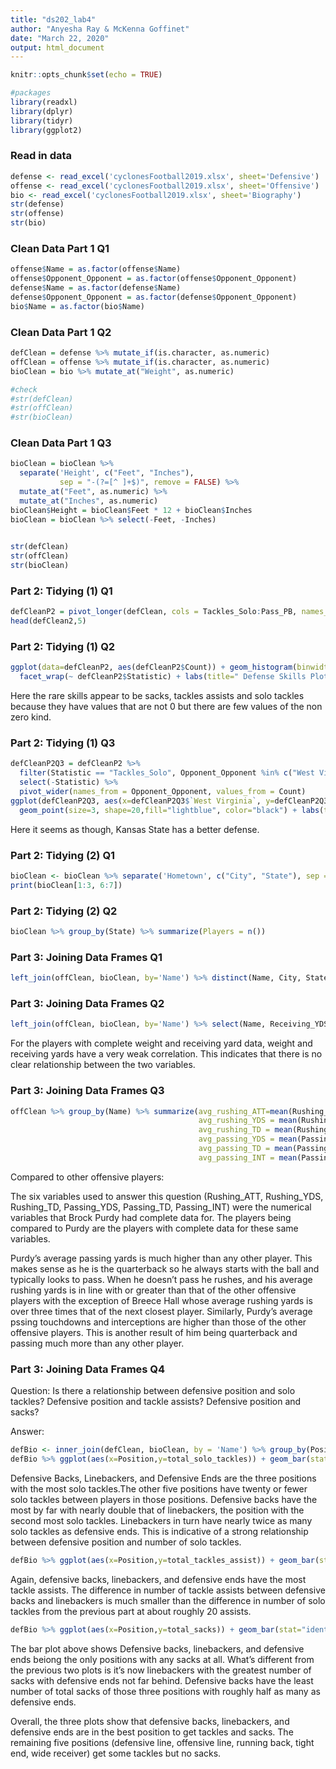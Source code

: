 ```yaml
---
title: "ds202_lab4"
author: "Anyesha Ray & McKenna Goffinet"
date: "March 22, 2020"
output: html_document
---
```


```r
knitr::opts_chunk$set(echo = TRUE)
```



```r
#packages
library(readxl)
library(dplyr)
library(tidyr)
library(ggplot2)
```


### Read in data
```r
defense <- read_excel('cyclonesFootball2019.xlsx', sheet='Defensive')
offense <- read_excel('cyclonesFootball2019.xlsx', sheet='Offensive')
bio <- read_excel('cyclonesFootball2019.xlsx', sheet='Biography')
str(defense)
str(offense)
str(bio)
```



### Clean Data  Part 1 Q1
```r
offense$Name = as.factor(offense$Name)
offense$Opponent_Opponent = as.factor(offense$Opponent_Opponent)
defense$Name = as.factor(defense$Name)
defense$Opponent_Opponent = as.factor(defense$Opponent_Opponent)
bio$Name = as.factor(bio$Name)
```



### Clean Data  Part 1 Q2
```r
defClean = defense %>% mutate_if(is.character, as.numeric)
offClean = offense %>% mutate_if(is.character, as.numeric)
bioClean = bio %>% mutate_at("Weight", as.numeric)

#check
#str(defClean)
#str(offClean)
#str(bioClean)
```


### Clean Data  Part 1 Q3
```r
bioClean = bioClean %>%
  separate('Height', c("Feet", "Inches"), 
           sep = "-(?=[^ ]+$)", remove = FALSE) %>%
  mutate_at("Feet", as.numeric) %>%
  mutate_at("Inches", as.numeric)
bioClean$Height = bioClean$Feet * 12 + bioClean$Inches
bioClean = bioClean %>% select(-Feet, -Inches)
         
```

```r
str(defClean)
str(offClean)
str(bioClean)
```
### Part 2: Tidying (1) Q1
```r
defCleanP2 = pivot_longer(defClean, cols = Tackles_Solo:Pass_PB, names_to = "Statistic", values_to = "Count", values_drop_na = TRUE)
head(defClean2,5)
```


### Part 2: Tidying (1) Q2
```r
ggplot(data=defCleanP2, aes(defCleanP2$Count)) + geom_histogram(binwidth = 1, color="black", fill="lightblue") +
  facet_wrap(~ defCleanP2$Statistic) + labs(title=" Defense Skills Plots",y="Frequency", x="Number of Occurrences") 
```

Here the rare skills appear to be sacks, tackles assists and solo tackles because they have values that are not 0 but there are few values of the non zero kind. 


### Part 2: Tidying (1) Q3
```r
defCleanP2Q3 = defCleanP2 %>%
  filter(Statistic == "Tackles_Solo", Opponent_Opponent %in% c("West Virginia","Kansas State")) %>% 
  select(-Statistic) %>%
  pivot_wider(names_from = Opponent_Opponent, values_from = Count)
ggplot(defCleanP2Q3, aes(x=defCleanP2Q3$`West Virginia`, y=defCleanP2Q3$`Kansas State`, color=green)) +
  geom_point(size=3, shape=20,fill="lightblue", color="black") + labs(title="Solo Tackles in WVU and KSU Games", x="West Virgina Solo Tackles", y="Kansas State Solo Tackles") 

```

Here it seems as though, Kansas State has a better defense. 

### Part 2: Tidying (2) Q1
```r
bioClean <- bioClean %>% separate('Hometown', c("City", "State"), sep = ',')
print(bioClean[1:3, 6:7])
```

### Part 2: Tidying (2) Q2
```r
bioClean %>% group_by(State) %>% summarize(Players = n())
```

### Part 3: Joining Data Frames Q1
```r
left_join(offClean, bioClean, by='Name') %>% distinct(Name, City, State)
```

### Part 3: Joining Data Frames Q2
```r
left_join(offClean, bioClean, by='Name') %>% select(Name, Receiving_YDS, Weight) %>% ggplot(aes(x=Weight,y=Receiving_YDS))+geom_point()+labs(title='Weight vs Receiving Yards')
```

For the players with complete weight and receiving yard data, weight and receiving yards have a very weak correlation. This indicates that there is no clear relationship between the two variables.

### Part 3: Joining Data Frames Q3
```r
offClean %>% group_by(Name) %>% summarize(avg_rushing_ATT=mean(Rushing_ATT),
                                          avg_rushing_YDS = mean(Rushing_YDS),
                                          avg_rushing_TD = mean(Rushing_TD),
                                          avg_passing_YDS = mean(Passing_YDS),
                                          avg_passing_TD = mean(Passing_TD),
                                          avg_passing_INT = mean(Passing_INT))
```

Compared to other offensive players:

The six variables used to answer this question (Rushing_ATT, Rushing_YDS, Rushing_TD, Passing_YDS, Passing_TD, Passing_INT) were the numerical variables that Brock Purdy had complete data for. The players being compared to Purdy are the players with complete data for these same variables.

Purdy's average passing yards is much higher than any other player. This makes sense as he is the quarterback so he always starts with the ball and typically looks to pass. When he doesn't pass he rushes, and his average rushing yards is in line with or greater than that of the other offensive players with the exception of Breece Hall whose average rushing yards is over three times that of the next closest player. Similarly, Purdy's average pssing touchdowns and interceptions are higher than those of the other offensive players. This is  another result of him being quarterback and passing much more than any other player.

### Part 3: Joining Data Frames Q4

Question: Is there a relationship between defensive position and solo tackles? Defensive position and tackle assists? Defensive position and sacks?

Answer:

```r
defBio <- inner_join(defClean, bioClean, by = 'Name') %>% group_by(Position) %>% summarize(total_solo_tackles = sum(Tackles_Solo), total_tackles_assist = sum(Tackles_ASST), total_sacks = sum(Tackles_Sack)) 
defBio %>% ggplot(aes(x=Position,y=total_solo_tackles)) + geom_bar(stat="identity") + labs(title='Defensive Position vs Total Solo Tackles')
```

Defensive Backs, Linebackers, and Defensive Ends are the three positions with the most solo tackles.The other five positions have twenty or fewer solo tackles between players in those positions. Defensive backs have the most by far with nearly double that of linebackers, the position with the second most solo tackles. Linebackers in turn have nearly twice as many solo tackles as defensive ends. This is indicative of a strong relationship between defensive position and number of solo tackles.

```r
defBio %>% ggplot(aes(x=Position,y=total_tackles_assist)) + geom_bar(stat="identity") + labs(title= 'Defensive Position vs Total Tackle Assists')
```

Again, defensive backs, linebackers, and defensive ends have the most tackle assists. The difference in number of tackle assists between defensive backs and linebackers is much smaller than the difference in number of solo tackles from the previous part at about roughly 20 assists.

```r
defBio %>% ggplot(aes(x=Position,y=total_sacks)) + geom_bar(stat="identity") + labs(title='Defensive Position vs Total Sacks')
```

The bar plot above shows Defensive backs, linebackers, and defensive ends beiong the only positions with any sacks at all. What's different from the previous two plots is it's now linebackers with the greatest number of sacks with defensive ends not far behind. Defensive backs have the least number of total sacks of those three positions with roughly half as many as defensive ends.

Overall, the three plots show that defensive backs, linebackers, and defensive ends are in the best position to get tackles and sacks. The remaining five positions (defensive line, offensive line, running back, tight end, wide receiver) get some tackles but no sacks.